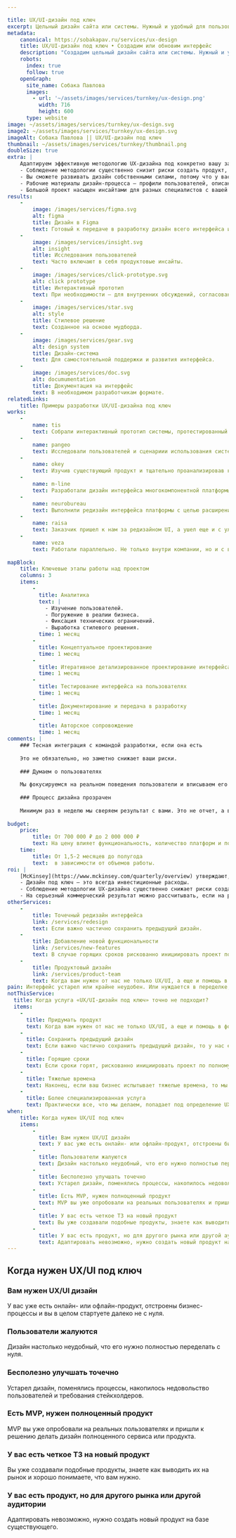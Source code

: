 ```yaml
---

title: UX/UI-дизайн под ключ
excerpt: Цельный дизайн сайта или системы. Нужный и удобный для пользователя, выгодный бизнесу и бережный к ресурсам разработки. Прозрачная методика и (по желанию) передача вам нашего опыта.
metadata:
    canonical: https://sobakapav.ru/services/ux-design
    title: UX/UI-дизайн под ключ • Создадим или обновим интерфейс
    description: "Создадим цельный дизайн сайта или системы. Нужный и удобный для пользователя, выгодный бизнесу и бережный к ресурсам разработки. Прозрачная методика и (по желанию) передача вам нашего опыта."
    robots:
      index: true
      follow: true
    openGraph:
      site_name: Собака Павлова
      images:
        - url: '~/assets/images/services/turnkey/ux-design.png'
          width: 716
          height: 600
      type: website
image: ~/assets/images/services/turnkey/ux-design.svg
image2: ~/assets/images/services/turnkey/ux-design.svg
imageAlt: Собака Павлова || UX/UI-дизайн под ключ
thumbnail: ~/assets/images/services/turnkey/thumbnail.png
doubleSize: true
extra: |
    Адаптируем эффективную методологию UX-дизайна под конкретно вашу задачу с учетом всей специфики и нюансов
    - Соблюдение методологии существенно снизит риски создать продукт, не нужный пользователю или проигрывающий конкурентам.
    - Вы сможете развивать дизайн собственными силами, потому что у вас будет дизайн-система и часть экспертизы, полученной вашей командой в ходе регулярных обсуждений.
    - Рабочие материалы дизайн-процесса — профили пользователей, описание бизнес-процессов, результаты исследований пользователей — часто используют в маркетинге.
    - Большой проект насыщен инсайтами для разных специалистов с вашей стороны.
results:
    -
        image: /images/services/figma.svg
        alt: figma
        title: Дизайн в Figma
        text: Готовый к передаче в разработку дизайн всего интерфейса или его части.
    -
        image: /images/services/insight.svg
        alt: insight
        title: Исследования пользователей
        text: Часто включают в себя продуктовые инсайты.
    -
        image: /images/services/click-prototype.svg
        alt: click prototype
        title: Интерактивный прототип
        text: При необходимости — для внутренних обсуждений, согласований, тестирования. 
    -   
        image: /images/services/star.svg
        alt: style
        title: Стилевое решение
        text: Созданное на основе мудборда.   
    -   
        image: /images/services/gear.svg
        alt: design system
        title: Дизайн-система
        text: Для самостоятельной поддержки и развития интерфейса.
    -   
        image: /images/services/doc.svg
        alt: documumentation
        title: Документация на интерфейс
        text: В необходимом разработчикам формате.
relatedLinks:
    title: Примеры разработки UX/UI-дизайна под ключ
works:
    -
        name: tis
        text: Собрали интерактивный прототип системы, протестированный врачами и позволяющий презентовать продукт еще на стадии разработки.
    -
        name: pangeo
        text: Исследовали пользователей и сценариии использования системы, перепроектировали в новой визуальной стилистике.
    -
        name: okey
        text: Изучив существующий продукт и тщательно проанализировав конкурентов, разработали прототипы приложения для торговой сети.
    -
        name: m-line
        text: Разработали дизайн интерфейса многокомпонентной платформы для дистанционного наблюдения пациентов с гипертонией.
    -
        name: neurobureau
        text: Выполнили редизайн интерфейса платформы с целью расширения бизнеса.
    -
        name: raisa
        text: Заказчик пришел к нам за редизайном UI, а ушел еще и с улучшенным пользовательским опытом.
    -
        name: veza
        text: Работали параллельно. Не только внутри компании, но и с внешними разработчиками.
        
mapBlock:
    title: Ключевые этапы работы над проектом
    columns: 3
    items:
        -
          title: Аналитика
          text: |
            - Изучение пользователей.
            - Погружение в реалии бизнеса.
            - Фиксация технических ограничений.
            - Выработка стилевого решения.
          time: 1 месяц
        -
          title: Концептуальное проектирование
          time: 1 месяц
        -
          title: Итеративное детализированное проектирование интерфейса
          time: 1 месяц
        -
          title: Тестирование интерфейса на пользователях
          time: 1 месяц
        -
          title: Документирование и передача в разработку
          time: 1 месяц
        -
          title: Авторское сопровождение
          time: 1 месяц
comments: |
    ### Тесная интеграция с командой разработки, если она есть
    
    Это не обязательно, но заметно снижает ваши риски.
    
    ### Думаем о пользователях
    
    Мы фокусируемся на реальном поведения пользователи и вписываем его в контекст требований бизнеса и технических ограничений.
    
    ### Процесс дизайна прозрачен
    
    Минимум раз в неделю мы сверяем результат с вами. Это не отчет, а важная часть процесса работы над интерфейсом.
   
budget:
    price:
        title: От 700 000 ₽ до 2 000 000 ₽
        text: На цену влияет функциональность, количество платформ и пользовательских ролей, сложность задачи.
    time:
        title: От 1,5-2 месяцев до полугода
        text:  в зависимости от объемов работы.      
roi: |
    [McKinsey](https://www.mckinsey.com/quarterly/overview) утверждают, что инвестиции в дизайн в целом позволяют компаниям [добиться существенного эффекта](https://www.mckinsey.com/capabilities/mckinsey-design/our-insights/the-business-value-of-design). В случае UX/UI дизайна под ключ мы рекомендуем опираться на следующие моменты."
    - Дизайн под ключ — это всегда инвестиционные расходы.
    - Соблюдение методологии UX-дизайна существенно снижает риски создать продукт, не нужный пользователю или проигрывающий конкурентам.
    - На серьезный коммерческий результат можно рассчитывать, если на разработку заложен бюджет, превышающий бюджет на дизайн как минимум в три раза.
otherServices:
    - 
        title: Точечный редизайн интерфейса
        link: /services/redesign
        text: Если важно частично сохранить предыдущий дизайн. 
    - 
        title: Добавление новой функциональности
        link: /services/new-features
        text: В случае горящих сроков рискованно инициировать проект по полному UX/UI дизайну.
    - 
        title: Продуктовый дизайн
        link: /services/product-team
        text: Когда вам нужен от нас не только UX/UI, а еще и помощь в формировании видения и поиск продуктовых решений, то это услуга продуктовый дизайн. Разница между продуктовым дизайном и дизайном интерфейса довольно тонкая, поэтому мы рекомендуем прочитать нашу статью или сфокусироваться на этом при обсуждении вашей задачи с нами.
pain: Интерфейс устарел или крайне неудобен. Или нуждается в переделке, потому что поменялись бизнес-процессы, рынок или целевая аудитория. Или вы создаете новый продукт и для него нужен новый интерфейс.
notThisService:
  title: Когда услуга «UX/UI-дизайн под ключ» точно не подходит?
  items:
    -
      title: Придумать продукт
      text: Когда вам нужен от нас не только UX/UI, а еще и помощь в формировании видения и поиск продуктовых решений, то это [продуктовый дизайн](/services/product-team). Разница между продуктовым дизайном и дизайном интерфейса довольно тонкая, поэтому мы рекомендуем прочитать [нашу статью](/publications/dont-mix-up-product-and-interface) или сфокусироваться на этом при обсуждении вашей задачи с нами.
    -
      title: Сохранить предыдущий дизайн
      text: Если важно частично сохранить предыдущий дизайн, то у нас есть специальная услуга [точечный редизайн интерфейса](/services/redesign).
    -
      title: Горящие сроки
      text: Если сроки горят, рискованно инициировать проект по полному UX/UI дизайну. Возможно, вам нужна [консультация](/services/consultation) или [добавление новой функциональности](/services/new-features).
    -
      title: Тяжелые времена
      text: Наконец, если ваш бизнес испытывает тяжелые времена, то мы очень не рекомендуем вкладываться в полный UX/UI-дизайн. Дизайн под ключ — не тактическое спасение ситуации, а серьезная инвестиция в будущее.
    -
      title: Более специализированная услуга
      text: Практически все, что мы делаем, попадает под определение UX/UI дизайна, однако у нас есть целая [линейка узконаправленных дизайн-услуг](/services), чтобы сразу лучше понять вашу задачу.
when:
    title: Когда нужен UX/UI под ключ
    items:
        -
          title: Вам нужен UX/UI дизайн
          text: У вас уже есть онлайн- или офлайн-продукт, отстроены бизнес-процессы и вы в целом стартуете далеко не с нуля. 
        -
          title: Пользователи жалуются
          text: Дизайн настолько неудобный, что его нужно полностью переделать с нуля.
        -
          title: Бесполезно улучшать точечно
          text: Устарел дизайн, поменялись процессы, накопилось недовольство пользователей и требования стейкхолдеров.
        -
          title: Есть MVP, нужен полноценный продукт
          text: MVP вы уже опробовали на реальных пользователях и пришли к решению делать дизайн полноценного сервиса или продукта.
        -
          title: У вас есть четкое ТЗ на новый продукт
          text: Вы уже создавали подобные продукты, знаете как выводить их на рынок и хорошо понимаете, что вам нужно.
        -
          title: У вас есть продукт, но для другого рынка или другой аудитории
          text: Адаптировать невозможно, нужно создать новый продукт на базе существующего.
---
```


## Когда нужен UX/UI под ключ

### Вам нужен UX/UI дизайн

У вас уже есть онлайн- или офлайн-продукт, отстроены бизнес-процессы и вы в целом стартуете далеко не с нуля. 

### Пользователи жалуются

Дизайн настолько неудобный, что его нужно полностью переделать с нуля.

### Бесполезно улучшать точечно

Устарел дизайн, поменялись процессы, накопилось недовольство пользователей и требования стейкхолдеров. 

### Есть MVP, нужен полноценный продукт

MVP вы уже опробовали на реальных пользователях и пришли к решению делать дизайн полноценного сервиса или продукта.

### У вас есть четкое ТЗ на новый продукт

Вы уже создавали подобные продукты, знаете как выводить их на рынок и хорошо понимаете, что вам нужно.

### У вас есть продукт, но для другого рынка или другой аудитории

Адаптировать невозможно, нужно создать новый продукт на базе существующего.
